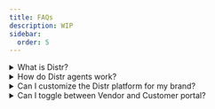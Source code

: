 ```yaml
---
title: FAQs
description: WIP
sidebar:
  order: 5
---
```


<details>
  <summary>What is Distr?</summary>
  <p>
    Distr is an open-core commercial software distribution platform designed for
    Independent Software Vendors (ISVs) to manage and deploy software to
    customer-controlled environments.
  </p>
</details>

<details>
  <summary>How do Distr agents work?</summary>
  <p>
    Distr agents are lightweight components that are installed in the target
    deployment environment and can be delivered by Distr or embedded directly
    into ISV Helm charts or Docker Compose files. They handle lifecycle tasks
    such as installation, updates, and rollbacks while providing essential
    metrics and logs.
  </p>
</details>

<details>
  <summary>Can I customize the Distr platform for my brand?</summary>
  <p>
    Yes, Distr can be white-labeled with your branding, providing a consistent
    experience for your customers and making the platform appear as an extension
    of your product suite.
  </p>
</details>

<details>
  <summary>Can I toggle between Vendor and Customer portal?</summary>
  <p>
    {' '}
    No, there is no way to toggle between the Vendor and Customer views. If a
    vendor wants to manage their own deployments, they can do so using the
    Deployments tab within the Vendor Portal. The Customer Portal is only
    accessible to end-customers who have been onboarded by an ISV. After
    onboarding, the customer will receive an email to set their credentials.
    Once the credentials are set, the end-customer can access the Customer
    Portal.{' '}
  </p>
</details>
